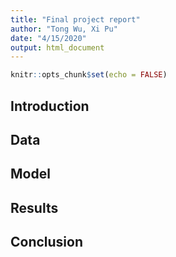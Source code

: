 ```yaml
---
title: "Final project report"
author: "Tong Wu, Xi Pu"
date: "4/15/2020"
output: html_document
---
```


```r
knitr::opts_chunk$set(echo = FALSE)
```

## Introduction


## Data



## Model


## Results


## Conclusion

